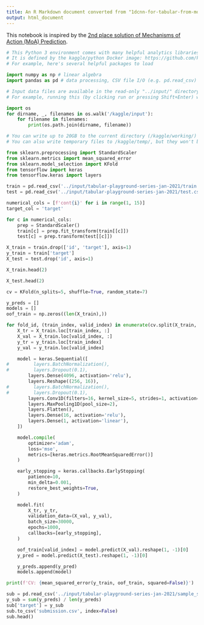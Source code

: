 ```yaml
---
title: An R Markdown document converted from "1dcnn-for-tabular-from-moa-2nd-place.ipynb"
output: html_document
---
```


This notebook is inspired by the [2nd place solution of Mechanisms of Action (MoA) Prediction](https://www.kaggle.com/c/lish-moa/discussion/202256).

```python
# This Python 3 environment comes with many helpful analytics libraries installed
# It is defined by the kaggle/python Docker image: https://github.com/kaggle/docker-python
# For example, here's several helpful packages to load

import numpy as np # linear algebra
import pandas as pd # data processing, CSV file I/O (e.g. pd.read_csv)

# Input data files are available in the read-only "../input/" directory
# For example, running this (by clicking run or pressing Shift+Enter) will list all files under the input directory

import os
for dirname, _, filenames in os.walk('/kaggle/input'):
    for filename in filenames:
        print(os.path.join(dirname, filename))

# You can write up to 20GB to the current directory (/kaggle/working/) that gets preserved as output when you create a version using "Save & Run All" 
# You can also write temporary files to /kaggle/temp/, but they won't be saved outside of the current session
```

```python
from sklearn.preprocessing import StandardScaler
from sklearn.metrics import mean_squared_error
from sklearn.model_selection import KFold
from tensorflow import keras
from tensorflow.keras import layers
```

```python
train = pd.read_csv('../input/tabular-playground-series-jan-2021/train.csv')
test = pd.read_csv('../input/tabular-playground-series-jan-2021/test.csv')

numerical_cols = [f'cont{i}' for i in range(1, 15)]
target_col = 'target'

for c in numerical_cols:
    prep = StandardScaler()
    train[c] = prep.fit_transform(train[[c]])
    test[c] = prep.transform(test[[c]])

X_train = train.drop(['id', 'target'], axis=1)
y_train = train['target']
X_test = test.drop('id', axis=1)
```

```python
X_train.head(2)
```

```python
X_test.head(2)
```

```python
cv = KFold(n_splits=5, shuffle=True, random_state=7)

y_preds = []
models = []
oof_train = np.zeros((len(X_train),))

for fold_id, (train_index, valid_index) in enumerate(cv.split(X_train, y_train)):
    X_tr = X_train.loc[train_index, :]
    X_val = X_train.loc[valid_index, :]
    y_tr = y_train.loc[train_index]
    y_val = y_train.loc[valid_index]

    model = keras.Sequential([
#         layers.BatchNormalization(),
#         layers.Dropout(0.1),
        layers.Dense(4096, activation='relu'),
        layers.Reshape((256, 16)),
#         layers.BatchNormalization(),
#         layers.Dropout(0.1),
        layers.Conv1D(filters=16, kernel_size=5, strides=1, activation='relu'),
        layers.MaxPooling1D(pool_size=2),
        layers.Flatten(),
        layers.Dense(16, activation='relu'),
        layers.Dense(1, activation='linear'),
    ])

    model.compile(
        optimizer='adam',
        loss='mse',
        metrics=[keras.metrics.RootMeanSquaredError()]
    )

    early_stopping = keras.callbacks.EarlyStopping(
        patience=10,
        min_delta=0.001,
        restore_best_weights=True,
    )

    model.fit(
        X_tr, y_tr,
        validation_data=(X_val, y_val),
        batch_size=30000,
        epochs=1000,
        callbacks=[early_stopping],
    )

    oof_train[valid_index] = model.predict(X_val).reshape(1, -1)[0]
    y_pred = model.predict(X_test).reshape(1, -1)[0]

    y_preds.append(y_pred)
    models.append(model)
```

```python
print(f'CV: {mean_squared_error(y_train, oof_train, squared=False)}')
```

```python
sub = pd.read_csv('../input/tabular-playground-series-jan-2021/sample_submission.csv')
y_sub = sum(y_preds) / len(y_preds)
sub['target'] = y_sub
sub.to_csv('submission.csv', index=False)
sub.head()
```

```python

```

